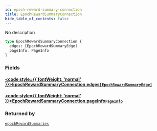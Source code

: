```yaml
---
id: epoch-reward-summary-connection
title: EpochRewardSummaryConnection
hide_table_of_contents: false
---
```








No description

```graphql
type EpochRewardSummaryConnection {
  edges: [EpochRewardSummaryEdge]
  pageInfo: PageInfo
}
```


### Fields

#### [<code style={{ fontWeight: 'normal' }}>EpochRewardSummaryConnection.<b>edges</b></code>](#)<Bullet />[`[EpochRewardSummaryEdge]`](/mainnet/api/graphql/objects/epoch-reward-summary-edge) <Badge class="secondary" text="list"/> <Badge class="secondary" text="object"/>
> 
> 

#### [<code style={{ fontWeight: 'normal' }}>EpochRewardSummaryConnection.<b>pageInfo</b></code>](#)<Bullet />[`PageInfo`](/mainnet/api/graphql/objects/page-info) <Badge class="secondary" text="object"/>
> 
> 



### Returned by

[`epochRewardSummaries`](/mainnet/api/graphql/queries/epoch-reward-summaries)  <Badge class="secondary" text="query"/>



